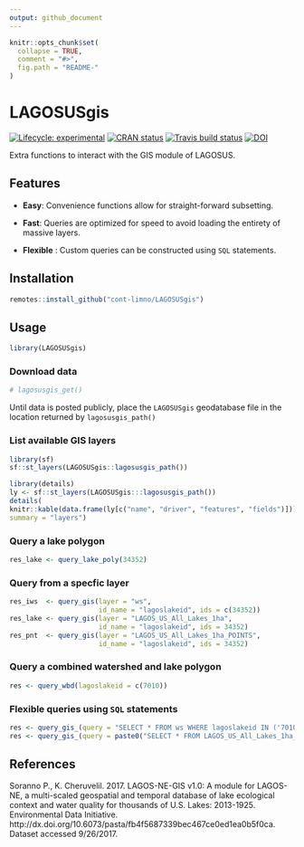 ```yaml
---
output: github_document
---
```


<!-- README.md is generated from README.Rmd. Please edit that file -->

```r
knitr::opts_chunk$set(
  collapse = TRUE,
  comment = "#>",
  fig.path = "README-"
)
```

# LAGOSUSgis

[![Lifecycle: experimental](https://img.shields.io/badge/lifecycle-experimental-orange.svg)](https://www.tidyverse.org/lifecycle/#experimental) [![CRAN status](https://www.r-pkg.org/badges/version/LAGOSUSgis)](https://cran.r-project.org/package=LAGOSUSgis) [![Travis build status](https://travis-ci.org/cont-limno/LAGOSUSgis.svg?branch=master)](https://travis-ci.org/cont-limno/LAGOSUSgis) [![DOI](https://zenodo.org/badge/106293356.svg)](https://zenodo.org/badge/latestdoi/106293356)



Extra functions to interact with the GIS module of LAGOSUS.

## Features

* **Easy**: Convenience functions allow for straight-forward subsetting.

* **Fast**: Queries are optimized for speed to avoid loading the entirety of massive layers. 

* **Flexible** : Custom queries can be constructed using `SQL` statements.

## Installation

```r
remotes::install_github("cont-limno/LAGOSUSgis")
```

## Usage

```r
library(LAGOSUSgis)
```

### Download data

```r
# lagosusgis_get()
```

Until data is posted publicly, place the `LAGOSUSgis` geodatabase file in the location returned by `lagosusgis_path()`

### List available GIS layers

```r
library(sf)
sf::st_layers(LAGOSUSgis::lagosusgis_path())
```

```r
library(details)
ly <- sf::st_layers(LAGOSUSgis:::lagosusgis_path())
details(
knitr::kable(data.frame(ly[c("name", "driver", "features", "fields")])), 
summary = "layers")
```

### Query a lake polygon

```r
res_lake <- query_lake_poly(34352)
```

### Query from a specfic layer

```r
res_iws  <- query_gis(layer = "ws", 
                      id_name = "lagoslakeid", ids = c(34352))
res_lake <- query_gis(layer = "LAGOS_US_All_Lakes_1ha", 
                      id_name = "lagoslakeid", ids = 34352)
res_pnt  <- query_gis(layer = "LAGOS_US_All_Lakes_1ha_POINTS", 
                      id_name = "lagoslakeid", ids = 34352)
```

### Query a combined watershed and lake polygon

```r
res <- query_wbd(lagoslakeid = c(7010))
```

### Flexible queries using `SQL` statements

```r
res <- query_gis_(query = "SELECT * FROM ws WHERE lagoslakeid IN ('7010')")
res <- query_gis_(query = paste0("SELECT * FROM LAGOS_US_All_Lakes_1ha_points WHERE lake_centroidstate LIKE '", "RI", "' AND lake_totalarea_ha > 4"))
```

## References
Soranno P., K. Cheruvelil. 2017. LAGOS-NE-GIS v1.0: A module for LAGOS-NE, a multi-scaled geospatial and temporal database of lake ecological context and water quality for thousands of U.S. Lakes: 2013-1925. Environmental Data Initiative. http://dx.doi.org/10.6073/pasta/fb4f5687339bec467ce0ed1ea0b5f0ca. Dataset accessed 9/26/2017.
